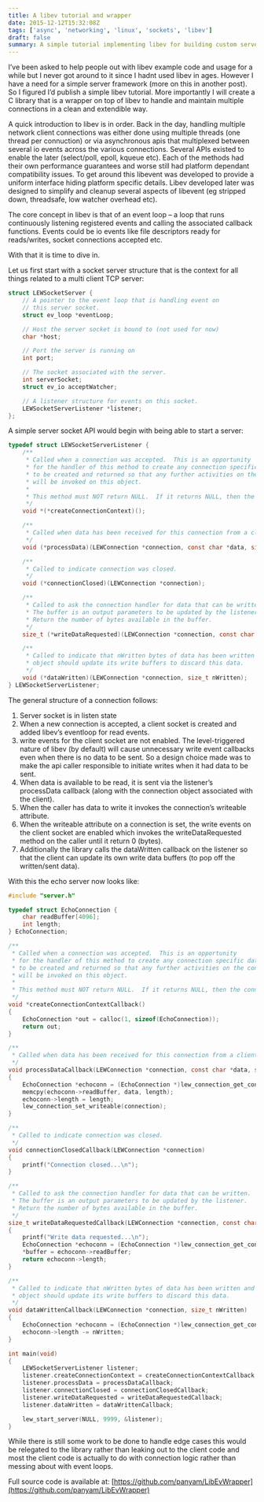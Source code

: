 ```yaml
---
title: A libev tutorial and wrapper
date: 2015-12-12T15:32:08Z
tags: ['async', 'networking', 'linux', 'sockets', 'libev']
draft: false
summary: A simple tutorial implementing libev for building custom servers as well as an easier wrapper for it.
---
```


I’ve been asked to help people out with libev example code and usage for a while but I never got around to it since I hadnt used libev in ages.  However I have a need for a simple server framework (more on this in another post).   So I figured I’d publish a simple libev tutorial.  More importantly I will create a C library that is a wrapper on top of libev to handle and maintain multiple connections in a clean and extendible way.

A quick introduction to libev is in order.  Back in the day, handling multiple network client connections was either done using multiple threads (one thread per connuction) or via asynchronous apis that multiplexed between several io events across the various connections.  Several APIs existed to enable the later (select/poll, epoll, kqueue etc).  Each of the methods had their own performance guarantees and worse still had platform dependant compatibility issues.  To get around this libevent was developed to provide a uniform interface hiding platform specific details.  Libev developed later was designed to simplify and cleanup several aspects of libevent (eg stripped down, threadsafe, low watcher overhead etc).

The core concept in libev is that of an event loop – a loop that runs continuously listening registered events and calling the associated callback functions.   Events could be io events like file descriptors ready for reads/writes, socket connections accepted etc.

With that it is time to dive in.

Let us first start with a socket server structure that is the context for all things related to a multi client TCP server:

```c showLineNumbers
struct LEWSocketServer {
    // A pointer to the event loop that is handling event on 
    // this server socket.
    struct ev_loop *eventLoop;

    // Host the server socket is bound to (not used for now)
    char *host;

    // Port the server is running on
    int port;

    // The socket associated with the server.
    int serverSocket;
    struct ev_io acceptWatcher;

    // A listener structure for events on this socket.
    LEWSocketServerListener *listener;
};
```

A simple server socket API would begin with being able to start a server:

```c showLineNumbers
typedef struct LEWSocketServerListener {
    /**
     * Called when a connection was accepted.  This is an opportunity
     * for the handler of this method to create any connection specific data
     * to be created and returned so that any further activities on the connection
     * will be invoked on this object.
     *
     * This method must NOT return NULL.  If it returns NULL, then the connection is refused.
     */
    void *(*createConnectionContext)();

    /**
     * Called when data has been received for this connection from a client.
     */
    void (*processData)(LEWConnection *connection, const char *data, size_t length);

    /**
     * Called to indicate connection was closed.
     */
    void (*connectionClosed)(LEWConnection *connection);

    /**
     * Called to ask the connection handler for data that can be written.
     * The buffer is an output parameters to be updated by the listener.
     * Return the number of bytes available in the buffer.
     */
    size_t (*writeDataRequested)(LEWConnection *connection, const char **buffer);

    /**
     * Called to indicate that nWritten bytes of data has been written and that the connection
     * object should update its write buffers to discard this data.
     */
    void (*dataWritten)(LEWConnection *connection, size_t nWritten);
} LEWSocketServerListener;
```


The general structure of a connection follows:



1. Server socket is in listen state
2. When a new connection is accepted, a client socket is created and added libev’s eventloop for read events.
3. write events for the client socket are not enabled. The level-triggered nature of libev (by default) will cause unnecessary write event callbacks even when there is no data to be sent. So a design choice made was to make the api caller responsible to initiate writes when it had data to be sent.
4. When data is available to be read, it is sent via the listener’s processData callback (along with the connection object associated with the client).
5. When the caller has data to write it invokes the connection’s writeable attribute.
6. When the writeable attribute on a connection is set, the write events on the client socket are enabled which invokes the writeDataRequested method on the caller until it return 0 (bytes).
7. Additionally the library calls the dataWritten callback on the listener so that the client can update its own write data buffers (to pop off the written/sent data).

With this the echo server now looks like:

```c showLineNumbers
#include "server.h"

typedef struct EchoConnection {
    char readBuffer[4096];
    int length;
} EchoConnection;

/**
 * Called when a connection was accepted.  This is an opportunity
 * for the handler of this method to create any connection specific data
 * to be created and returned so that any further activities on the connection
 * will be invoked on this object.
 *
 * This method must NOT return NULL.  If it returns NULL, then the connection is refused.
 */
void *createConnectionContextCallback()
{
    EchoConnection *out = calloc(1, sizeof(EchoConnection));
    return out;
}

/** 
 * Called when data has been received for this connection from a client.
 */ 
void processDataCallback(LEWConnection *connection, const char *data, size_t length)
{   
    EchoConnection *echoconn = (EchoConnection *)lew_connection_get_context(connection);
    memcpy(echoconn->readBuffer, data, length);
    echoconn->length = length;
    lew_connection_set_writeable(connection);
}   

/**
 * Called to indicate connection was closed.
 */
void connectionClosedCallback(LEWConnection *connection)
{
    printf("Connection closed...\n");
} 

/**
 * Called to ask the connection handler for data that can be written.
 * The buffer is an output parameters to be updated by the listener.
 * Return the number of bytes available in the buffer.
 */
size_t writeDataRequestedCallback(LEWConnection *connection, const char **buffer)
{
    printf("Write data requested...\n");
    EchoConnection *echoconn = (EchoConnection *)lew_connection_get_context(connection);
    *buffer = echoconn->readBuffer;
    return echoconn->length;
}

/**
 * Called to indicate that nWritten bytes of data has been written and that the connection
 * object should update its write buffers to discard this data.
 */
void dataWrittenCallback(LEWConnection *connection, size_t nWritten)
{
    EchoConnection *echoconn = (EchoConnection *)lew_connection_get_context(connection);
    echoconn->length -= nWritten;
}

int main(void)
{
    LEWSocketServerListener listener;
    listener.createConnectionContext = createConnectionContextCallback;
    listener.processData = processDataCallback;
    listener.connectionClosed = connectionClosedCallback;
    listener.writeDataRequested = writeDataRequestedCallback;
    listener.dataWritten = dataWrittenCallback;

    lew_start_server(NULL, 9999, &listener);
}
```


While there is still some work to be done to handle edge cases this would be relegated to the library rather than leaking out to the client code and most the client code is actually to do with connection logic rather than messing about with event loops.

Full source code is available at: [https://github.com/panyam/LibEvWrapper](https://github.com/panyam/LibEvWrapper)

